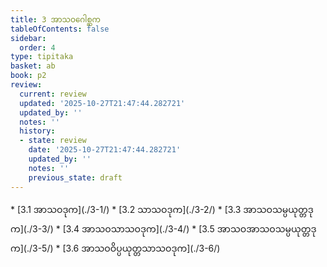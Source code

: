 ```yaml
---
title: 3 အာသဝဂေါစ္ဆက
tableOfContents: false
sidebar:
  order: 4
type: tipitaka
basket: ab
book: p2
review:
  current: review
  updated: '2025-10-27T21:47:44.282721'
  updated_by: ''
  notes: ''
  history:
  - state: review
    date: '2025-10-27T21:47:44.282721'
    updated_by: ''
    notes: ''
    previous_state: draft
---
```



<ReviewStatus review={frontmatter.review} showDetails={true} />

<HypothesisAnnotation frontmatter={frontmatter} />

<DynamicBreadcrumb />



<TableOfContents book="p2" section="3">
* [3.1 အာသဝဒုက](./3-1/)
* [3.2 သာသဝဒုက](./3-2/)
* [3.3 အာသဝသမ္ပယုတ္တဒုက](./3-3/)
* [3.4 အာသဝသာသဝဒုက](./3-4/)
* [3.5 အာသဝအာသဝသမ္ပယုတ္တဒုက](./3-5/)
* [3.6 အာသဝဝိပ္ပယုတ္တသာသဝဒုက](./3-6/)
</TableOfContents>